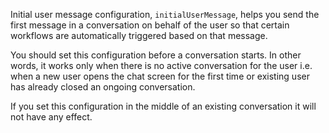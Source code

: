 
Initial user message configuration, `initialUserMessage`, helps you send the first message in a conversation on behalf of the user so that certain workflows are automatically triggered based on that message.

You should set this configuration before a conversation starts.
In other words, it works only when there is no active conversation for the user i.e. when a new user opens the chat screen for the first time
or existing user has already closed an ongoing conversation.

<Admonition type="info" title="Note">

If you set this configuration in the middle of an existing conversation it will not have any effect.

</Admonition>
